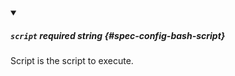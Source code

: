
<details className="config-field" data-expandable="false" open>
<summary>

##### `script` <span className="config-field-required" data-required="false">required</span> <span className="config-field-type">string</span> <span className="config-field-default"></span> <span className="config-field-enum"></span> {#spec-config-bash-script}

Script is the script to execute.

</summary>



</details>
